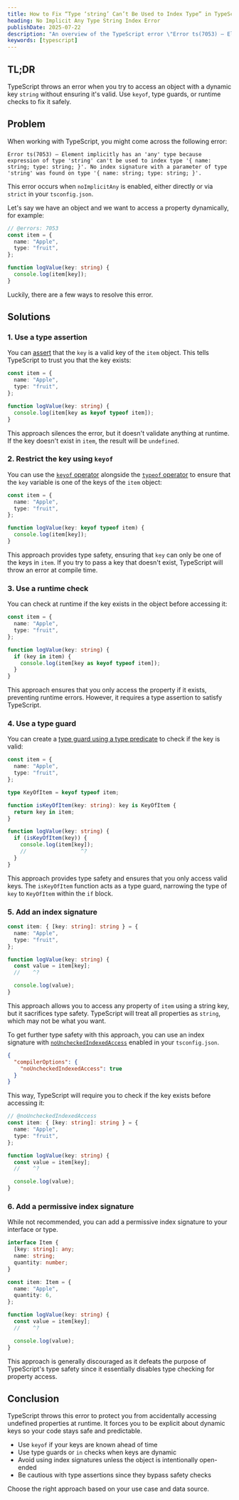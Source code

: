 ```yaml
---
title: How to Fix “Type ‘string’ Can’t Be Used to Index Type” in TypeScript
heading: No Implicit Any Type String Index Error
publishDate: 2025-07-22
description: "An overview of the TypeScript error \"Error ts(7053) ― Element implicitly has an 'any' type because expression of type 'string' can't be used to index type '\u007B name: string; type: string; \u007D'\" and different ways to resolve it."
keywords: [typescript]
---
```


## TL;DR

TypeScript throws an error when you try to access an object with a dynamic key `string` without ensuring it's valid. Use `keyof`, type guards, or runtime checks to fix it safely.

## Problem

When working with TypeScript, you might come across the following error:

```
Error ts(7053) ― Element implicitly has an 'any' type because expression of type 'string' can't be used to index type '{ name: string; type: string; }'. No index signature with a parameter of type 'string' was found on type '{ name: string; type: string; }'.
```

This error occurs when `noImplicitAny` is enabled, either directly or via `strict` in your `tsconfig.json`.

Let's say we have an object and we want to access a property dynamically, for example:

```ts twoslash
// @errors: 7053
const item = {
  name: "Apple",
  type: "fruit",
};

function logValue(key: string) {
  console.log(item[key]);
}
```

Luckily, there are a few ways to resolve this error.

## Solutions

### 1. Use a type assertion

You can [assert](https://www.typescriptlang.org/docs/handbook/2/everyday-types.html#type-assertions) that the `key` is a valid key of the `item` object. This tells TypeScript to trust you that the key exists:

```ts twoslash
const item = {
  name: "Apple",
  type: "fruit",
};

function logValue(key: string) {
  console.log(item[key as keyof typeof item]);
}
```

This approach silences the error, but it doesn't validate anything at runtime. If the key doesn't exist in `item`, the result will be `undefined`.

### 2. Restrict the key using `keyof`

You can use the [`keyof` operator](https://www.typescriptlang.org/docs/handbook/2/keyof-types.html) alongside the [`typeof` operator](https://www.typescriptlang.org/docs/handbook/2/typeof-types.html) to ensure that the `key` variable is one of the keys of the `item` object:

```ts twoslash
const item = {
  name: "Apple",
  type: "fruit",
};

function logValue(key: keyof typeof item) {
  console.log(item[key]);
}
```

This approach provides type safety, ensuring that `key` can only be one of the keys in `item`. If you try to pass a key that doesn't exist, TypeScript will throw an error at compile time.

### 3. Use a runtime check

You can check at runtime if the key exists in the object before accessing it:

```ts twoslash
const item = {
  name: "Apple",
  type: "fruit",
};

function logValue(key: string) {
  if (key in item) {
    console.log(item[key as keyof typeof item]);
  }
}
```

This approach ensures that you only access the property if it exists, preventing runtime errors. However, it requires a type assertion to satisfy TypeScript.

### 4. Use a type guard

You can create a [type guard using a type predicate](https://www.typescriptlang.org/docs/handbook/2/narrowing.html#using-type-predicates) to check if the key is valid:

```ts twoslash
const item = {
  name: "Apple",
  type: "fruit",
};

type KeyOfItem = keyof typeof item;

function isKeyOfItem(key: string): key is KeyOfItem {
  return key in item;
}

function logValue(key: string) {
  if (isKeyOfItem(key)) {
    console.log(item[key]);
    //                 ^?
  }
}
```

This approach provides type safety and ensures that you only access valid keys. The `isKeyOfItem` function acts as a type guard, narrowing the type of `key` to `KeyOfItem` within the `if` block.

### 5. Add an index signature

```ts twoslash
const item: { [key: string]: string } = {
  name: "Apple",
  type: "fruit",
};

function logValue(key: string) {
  const value = item[key];
  //    ^?

  console.log(value);
}
```

This approach allows you to access any property of `item` using a string key, but it sacrifices type safety. TypeScript will treat all properties as `string`, which may not be what you want.

To get further type safety with this approach, you can use an index signature with [`noUncheckedIndexedAccess`](https://www.typescriptlang.org/tsconfig/#noUncheckedIndexedAccess) enabled in your `tsconfig.json`.

```json title=tsconfig.json
{
  "compilerOptions": {
    "noUncheckedIndexedAccess": true
  }
}
```

This way, TypeScript will require you to check if the key exists before accessing it:

```ts twoslash
// @noUncheckedIndexedAccess
const item: { [key: string]: string } = {
  name: "Apple",
  type: "fruit",
};

function logValue(key: string) {
  const value = item[key];
  //    ^?

  console.log(value);
}
```

### 6. Add a permissive index signature

While not recommended, you can add a permissive index signature to your interface or type.

```ts twoslash
interface Item {
  [key: string]: any;
  name: string;
  quantity: number;
}

const item: Item = {
  name: "Apple",
  quantity: 6,
};

function logValue(key: string) {
  const value = item[key];
  //    ^?

  console.log(value);
}
```

This approach is generally discouraged as it defeats the purpose of TypeScript's type safety since it essentially disables type checking for property access.

## Conclusion

TypeScript throws this error to protect you from accidentally accessing undefined properties at runtime. It forces you to be explicit about dynamic keys so your code stays safe and predictable.

- Use `keyof` if your keys are known ahead of time
- Use type guards or `in` checks when keys are dynamic
- Avoid using index signatures unless the object is intentionally open-ended
- Be cautious with type assertions since they bypass safety checks

Choose the right approach based on your use case and data source.
